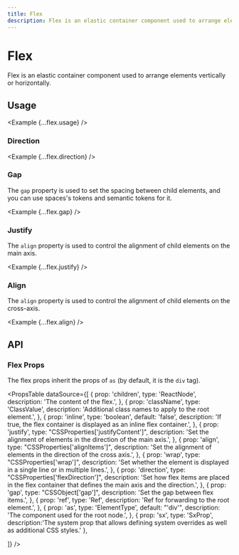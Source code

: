```yaml
---
title: Flex
description: Flex is an elastic container component used to arrange elements vertically or horizontally.
---
```



# Flex

Flex is an elastic container component used to arrange elements vertically or horizontally.

<ComponentLinks component='flex' />

## Usage

<Example {...flex.usage} />

### Direction

<Example {...flex.direction} />

### Gap

The `gap` property is used to set the spacing between child elements, and you can use spaces's tokens and semantic tokens for it.

<Example {...flex.gap} />

### Justify

The `align` property is used to control the alignment of child elements on the main axis.

<Example {...flex.justify} />

### Align

The `align` property is used to control the alignment of child elements on the cross-axis.

<Example {...flex.align} />

## API

### Flex Props

The flex props inherit the props of `as` (by default, it is the `div` tag).

<PropsTable
  dataSource={[
    {
      prop: 'children',
      type: 'ReactNode',
      description: 'The content of the flex.',
    },
    {
      prop: 'className',
      type: 'ClassValue',
      description: 'Additional class names to apply to the root element.',
    },
    {
      prop: 'inline',
      type: 'boolean',
      default: 'false',
      description: 'If true, the flex container is displayed as an inline flex container.',
    },
    {
      prop: 'justify',
      type: "CSSProperties['justifyContent']",
      description: 'Set the alignment of elements in the direction of the main axis.',
    },
    {
      prop: 'align',
      type: "CSSProperties['alignItems']",
      description: 'Set the alignment of elements in the direction of the cross axis.',
    },
    {
      prop: 'wrap',
      type: "CSSProperties['wrap']",
      description:
        'Set whether the element is displayed in a single line or in multiple lines.',
    },
    {
      prop: 'direction',
      type: "CSSProperties['flexDirection']",
      description: 'Set how flex items are placed in the flex container that defines the main axis and the direction.',
    },
    {
      prop: 'gap',
      type: "CSSObject['gap']",
      description: 'Set the gap between flex items.',
    },
    {
      prop: 'ref',
      type: 'Ref',
      description: 'Ref for forwarding to the root element.',
    },
    {
      prop: 'as',
      type: 'ElementType',
      default: "'div'",
      description: 'The component used for the root node.',
    },
    {
      prop: 'sx',
      type: 'SxProp<FlexOwnerState>',
      description:'The system prop that allows defining system overrides as well as additional CSS styles.'
    },

]}
/>
